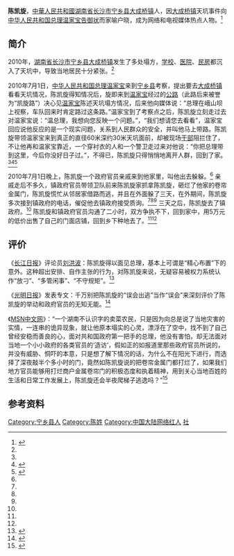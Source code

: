 '''陈凯旋'''，[[中華人民共和國|中華人民共和國]][[湖南省|湖南省]][[长沙市|长沙市]][[宁乡县|宁乡县]][[大成桥镇|大成桥镇]]人，因[[大成桥镇|大成桥镇]]天坑事件向[[中华人民共和国总理|中华人民共和国总理]][[温家宝|温家宝]][[告御状|告御状]]而家喻户晓，成为网络和电视媒体热点人物。<ref name=" wys" >{{cite web|url= http://news.163.com/10/0715/10/6BKHRL6M00011SM9.html|title= 农民陈凯旋给总理带路之后|accessdate= 2010-07-15|work= |publisher= 网易|language= zh-cn|archive-url= https://web.archive.org/web/20100813093127/http://news.163.com/10/0715/10/6BKHRL6M00011SM9.html|archive-date= 2010-08-13|dead-url= yes}}</ref>

== 简介 ==
2010年，[[湖南省|湖南省]][[长沙市|长沙市]][[宁乡县|宁乡县]][[大成桥镇|大成桥镇]]发生了多处塌方，[[学校|学校]]、[[医院|医院]]、[[民房|民房]]都沉入了天坑中，导致当地居民十分紧张。<ref name=" wys" />

2010年7月1日，[[中华人民共和国总理|中华人民共和国总理]][[温家宝|温家宝]]来到[[宁乡县|宁乡县]]考察，提出要去[[大成桥镇|大成桥镇]]看看天坑情况，陈凯旋得知情况后，旋即来到[[温家宝|温家宝]]经过的[[公路|公路]]（此路后来被誉为“凯旋路”）决心见[[温家宝|温家宝]]陈述天坑塌方情况，后来他向媒体说：“总理在峨山坝上视察，车队回来时肯定路过这条路。”温家宝到了考察点之后，陈凯旋立刻走过去对温家宝说：“温总理，我想向您反映一个问题。”，“我们想请您去看看”，温家宝回应说他反应的是一个现实问题，关系到人民群众的安全，并叫他马上带路。陈凯旋带领温家宝来到真正的直径60米深约30米天坑面前，却被现场[[干部|干部]]阻拦住了，不让他再和温家宝靠近，一个穿衬衣的人和一个警卫走过来对他说：“你把总理带到这里，今后你没好日子过。”，不得已，陈凯旋只得悄悄地离开人群，回到了家。<ref name=" wys" /><ref>{{cite web |url=http://news.ifeng.com/mainland/detail_2010_07/22/1813077_1.shtml |title=农民陈凯旋谈向总理反映问题：既感荣幸又有点后悔 |accessdate=2010年7月22日 |work= |publisher=凤凰网 |language=zh-cn |archive-date=2019年8月14日 |archive-url=https://web.archive.org/web/20190814053557/http://news.ifeng.com/mainland/detail_2010_07/22/1813077_1.shtml |dead-url=no }}</ref><ref name=" xmws" >{{cite web |url=http://news.xinmin.cn/rollnews/2010/07/17/5824019.html |title=陈凯旋出逃的现实情境 |accessdate=2010-07-17 |work= |publisher=新民网 |language=zh-cn |archive-date=2016-08-08 |archive-url=https://web.archive.org/web/20160808222507/http://news.xinmin.cn/rollnews/2010/07/17/5824019.html |dead-url=no }}</ref>

2010年7月1日晚上，陈凯旋一个政府官员亲戚来到他家里，叫他出去躲躲。<ref name=" wys" />
亲戚走后不多久，镇政府官员带领卫队前来陈凯旋家抓拿陈凯旋，砸烂了他家的卷帘金属门，陈凯旋慌忙从邻居家借路而逃，并且在外面躲了三天，在外期间，陈凯旋多次接到镇政府的电话，催促他去镇政府接受质询。<ref name=" wys" /><ref name=" gmw" /><ref name="msn " />
三天之后，陈凯旋去了镇政府。<ref name=" wys" />
陈凯旋和镇政府官员沟通了二小时，双方争执不下，回到家中，用5万元的低价出售了自己的门面店铺，回到乡下种地去了。<ref name=" wys" /><ref name=" gmw" />

== 评价 ==
《[[长江日报|长江日报]]》评论员[[刘洪波|刘洪波]]：陈凯旋得以面见总理，基本上可谓是“精心布置”下的意外。这种超出安排、自作主张的行为，对陈凯旋来说，无疑容易被权力系统认作“放刁”、“多管闲事”、“不守规矩”。<ref>{{cite web |url=http://view.news.qq.com/a/20100716/000040.htm |title=刘洪波：怎样避免陈凯旋逃跑的荒诞剧 |accessdate=2010年7月16日 |work= |publisher=腾讯网 |language=zh-cn |archive-url=https://web.archive.org/web/20100719231834/http://view.news.qq.com/a/20100716/000040.htm |archive-date=2010年7月19日 |dead-url=yes }}</ref>

《[[光明日报|光明日报]]》发表专文：千万别把陈凯旋的“误会出逃”当作“误会”来深刻评价了陈凯旋的举动和政府官员的无知无能。<ref name=" gmw">{{cite web|url=http://guancha.gmw.cn/content/2010-07/16/content_1181580.htm|title=千万别把陈凯旋的“误会出逃”当作“误会”|accessdate=2010-07-16|work=|publisher=光明网|language=zh-cn|deadurl=yes|archiveurl=https://web.archive.org/web/20100717182436/http://guancha.gmw.cn/content/2010-07/16/content_1181580.htm|archivedate=2010-07-17}}</ref>

《[[MSN|MSN中文网]]》：“一个湖南不认识字的卖菜农民，只是因为向总是说了当地灾害的实情，一连串的诡异现象，就让他原本塌实的心灵，漂浮在了空中，找不到了自己曾经安稳而善良的心，面对共和国政府第一把手的总理，他没有害怕，却无法面对当地一个小小政府的各类官员的‘造访’，假如正的如报道里那些政府官员所说的，并没有威胁、恫吓的本意，只是想了解下情况的话，为什么不在阳光下进行，而选择了深夜敲半个多小时的门，竟然如陈凯旋说的把卷帘金属门都打烂了，如果我们地方官员能够用打烂商户金属卷帘门的积极态度和执着精神，用到关心当地百姓的生活和日常工作发展上，陈凯旋还会半夜爬梯子逃逸吗？”<ref name="msn ">{{cite web |url=http://msn.people.com.cn/GB/170491/12156121.html |title=陈凯旋为什么不敢卖菜了 |accessdate=2010年7月15日 |work= |publisher=MSN中文网 |language=zh-cn }}{{dead link|date=2018年5月 |bot=InternetArchiveBot |fix-attempted=yes }}</ref>

==参考资料==
{{reflist|2}}

[[Category:宁乡县人|Category:宁乡县人]]
[[Category:陈姓|Category:陈姓]]
[[Category:中国大陆网络红人|Category:中国大陆网络红人]]
[[Category:網路迷因|社]]
